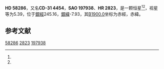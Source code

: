 {{Starbox begin
| name = HD 58286
}}
{{Starbox observe
| epoch = [[J2000.0|J2000.0]]
| constell = {{星座名待查}}<ref name=SIMBAD>{{cite web
 | url=http://simbad.u-strasbg.fr/simbad/sim-id?Ident=HR+2823
 | title=Pulsating variable Star
 | publisher=Centre de Données astronomiques de Strasbourg
 | work=SIMBAD
 | accessdate=2012-07-13
 | archive-date=2019-08-09
 | archive-url=https://web.archive.org/web/20190809045405/http://simbad.u-strasbg.fr/simbad/sim-id?Ident=HR+2823
 | dead-url=no
 }}</ref><ref name=DATA>{{cite web
 | url=http://vizier.u-strasbg.fr/viz-bin/VizieR-5?-out.add=.&-source=5050&-corr=PK=HR&-out.max=9999&HR=2823
 | title=VizieR Detailed Page
 | accessdate=2012-07-13
 | archive-date=2016-03-05
 | archive-url=https://web.archive.org/web/20160305204807/http://vizier.u-strasbg.fr/viz-bin/VizieR-5?-out.add=.&-source=5050&-corr=PK=HR&-out.max=9999&HR=2823
 | dead-url=no
 }}</ref>
| 星官 = 
| ra = {{RA|7|23|31.9}}<ref name=SIMBAD /><ref name=DATA />
| dec = {{DEC|-32|12|8}}<ref name=SIMBAD /><ref name=DATA />
| appmag_v = 5.39<ref name=SIMBAD /><ref name=DATA />
}}
{{Starbox character
| class = B3III-IV<ref name=SIMBAD /><ref name=DATA />
| b-v = -0.18<ref name=SIMBAD /><ref name=DATA />
| u-b = -0.69<ref name=SIMBAD /><ref name=DATA />
| r-i = <ref name=SIMBAD /><ref name=DATA />
| variable = 
}}
{{Starbox astrometry
| radial_v = -0.69
| prop_mo_ra = 21
| parallax = 
| p_error = 
}}
{{Starbox catalog
| names =CD-31 4454，[[SAO星表|SAO]] 197938，[[HD星表|HD]] 58286，[[HR星表|HR]] 2823}}
{{Starbox reference |Simbad=HR+2823}}
{{Starbox end}}

'''HD 58286'''，又名'''CD-31 4454'''，'''SAO 197938'''、'''HR 2823'''，是一颗恒星<ref name=SIMBAD /><ref name=DATA />，视星等为5.39，位于[[銀道座標系|銀經]]245.16，[[銀道座標系|銀緯]]-7.93，其[[B1900.0|B1900.0]]坐标为赤經{{RA|7|19|43.2}}，赤緯{{DEC|-32|-7.93|29}}。

== 参考文献 ==
{{reflist}}

{{star-stub}}

[[Category:HD和HDE天體|58286]]
[[Category:HR天體|2823]]
[[Category:SAO天體|197938]]